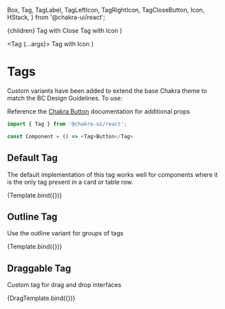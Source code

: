   Box, 
  Tag,
  TagLabel,
  TagLeftIcon,
  TagRightIcon,
  TagCloseButton,
  Icon,
  HStack,
} from '@chakra-ui/react';


<Meta title="BCGov/Tags" component={Tag} />

  <HStack spacing={4} >
    <Tag {...args}>{children}</Tag>
    <Tag {...args}>
      <TagLabel>Tag with Close</TagLabel>
      <TagCloseButton />
    </Tag>
    <Tag {...args}>
      <TagLeftIcon as={FaPlus} />
      <TagLabel>Tag with Icon</TagLabel>
    </Tag>
  </HStack> 
)

  <Tag {...args}>
    <TagLabel>Tag with Icon</TagLabel>
    <TagRightIcon as={FaGripVertical} color="bc-gray"/>
  </Tag>
)

# Tags

Custom variants have been added to extend the base Chakra theme to match the BC Design Guidelines. To use:

Reference the [Chakra Button](https://chakra-ui.com/docs/form/button) documentation for additional props

```javascript
import { Tag } from '@chakra-ui/react';

const Component = () => <Tag>Button</Tag>
```

## Default Tag

The default implementation of this tag works well for components where it is the only tag present in a card or table row.

<Canvas>
  <Story 
    name="Default"
    args={{ 
      children: 'Production',
  }}>
    {Template.bind({})}
  </Story>
</Canvas>

## Outline Tag

Use the outline variant for groups of tags

<Canvas>
  <Story 
    name="Outline"
    args={{ 
      children: 'test',
      variant: 'outline'
  }}>
    {Template.bind({})}
  </Story>
</Canvas>

## Draggable Tag

Custom tag for drag and drop interfaces

<Canvas>
  <Story 
    name="Draggable"
    args={{ 
      children: 'Drag me',
      variant: 'drag'
  }}>
    {DragTemplate.bind({})}
  </Story>
</Canvas>
